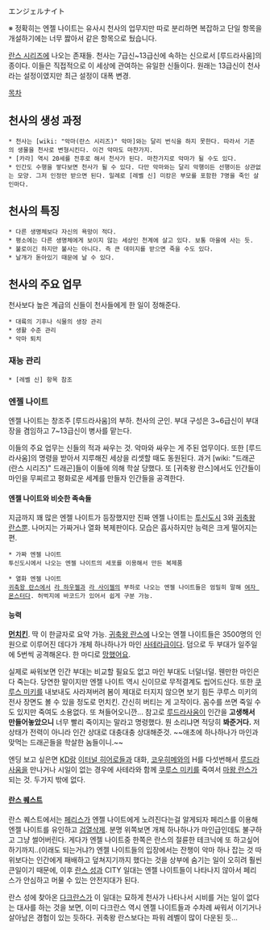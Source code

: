 エンジェルナイト

※ 정확히는 엔젤 나이트는 유사시 천사의 업무지만 따로 분리하면 복잡하고 단일 항목을 개설하기에는 너무 짫아서 같은 항목으로 뒀습니다. 

[[란스 시리즈]]에 나오는 존재들. 천사는 7급신~13급신에 속하는 신으로서 [루드라사움]의 종이다. 이들은 직접적으로 이 세상에 관여하는 유일한 신들이다. 원래는 13급신이 천사라는 설정이였지만 최근 설정이 대폭 변경. 

[[목차]]

== 천사의 생성 과정 ==
 * 천사는 [wiki: "악마(란스 시리즈)" 악마]와는 달리 번식을 하지 못한다. 따라서 기존의 생물을 천사로 변형시킨다. 이건 악마도 마찬가지.
 * [카라] 역시 20세를 전후로 해서 천사가 된다. 마찬가지로 악마가 될 수도 있다.
 * 인간도 수행을 쌓다보면 천사가 될 수 있다. 다만 악마와는 달리 악행이든 선행이든 상관없는 모양. 그저 인정만 받으면 된다. 일례로 [레벨 신] 미캉은 부모를 포함한 7명을 죽인 살인마다.

== 천사의 특징 ==
 * 다른 생명체보다 자신의 욕망이 적다.
 * 평소에는 다른 생명체에게 보이지 않는 세상인 천계에 살고 있다. 보통 마을에 사는 듯.
 * 불로이긴 하지만 불사는 아니다. 즉 큰 데미지를 받으면 죽을 수도 있다.
 * 날개가 돋아있기 때문에 날 수 있다.

== 천사의 주요 업무 ==
천사보다 높은 계급의 신들이 천사들에게 한 일이 정해준다. 
 * 대륙의 기후나 식물의 생장 관리
 * 생활 수준 관리
 * 악마 퇴치 
 
=== 재능 관리 ===
 * [레벨 신] 항목 참조

=== 엔젤 나이트 ===
엔젤 나이트는 창조주 [루드라사움]의 부하. 천사의 군인. 부대 구성은 3~6급신이 부대장을 겸임하고 7~13급신이 병사를 맡는다. 

이들의 주요 업무는 신들의 적과 싸우는 것. 악마와 싸우는 게 주된 업무이다. 또한 [루드라사움]의 명령을 받아서 지루해진 세상을 리셋할 때도 동원된다. 과거 [wiki: "드래곤(란스 시리즈)" 드래곤]들이 이들에 의해 학살 당했다. 또 [귀축왕 란스]에서도 인간들이 마인을 무찌르고 평화로운 세계를 만들자 인간들을 공격한다.

==== 엔젤 나이트와 비슷한 족속들 ====
지금까지 꽤 많은 엔젤 나이트가 등장했지만 진짜 엔젤 나이트는 [[투신도시]] 3와 [[귀축왕 란스]]뿐. 나머지는 가짜거나 열화 복제판이다. 모습은 흡사하지만 능력은 크게 떨어지는 편. 

 * 가짜 엔젤 나이트
 투신도시에서 나오는 엔젤 나이트의 세포를 이용해서 만든 복제품

 * 열화 엔젤 나이트
 [[귀축왕 란스]]에서 [[라 하우젤]]과 [[라 사이젤]]의 부하로 나오는 엔젤 나이트들은 엄밀히 말해 [[여자 몬스터]]다. 허벅지에 바코드가 있어서 쉽게 구분 가능.

==== 능력 ====
'''[[먼치킨]]'''. 딱 이 한글자로 요약 가능. [[귀축왕 란스]]에 나오는 엔젤 나이트들은 3500명의 인원으로 이루어진 데다가 개체 하나하나가 마인 [[사테라]]급이다. 덤으로 두 부대가 일주일에 5번씩 공격해온다. 한 마디로 [[망했어요]]. 

실제로 싸워보면 인간 부대는 비교할 필요도 없고 마인 부대도 너덜너덜. 웬만한 마인은 다 죽는다. 당연한 말이지만 엔젤 나이트 역시 신이므로 무적결계도 씹어드신다. 또한 [[쿠루스 미키]]를 내보내도 사라져버려 봄이 제대로 터지지 않으면 보기 힘든 쿠루스 미키의 전사 장면도 볼 수 있을 정도로 먼치킨. 간신히 버티는 게 고작이다. 꼼수를 쓰면 죽일 수도 있지만 죽여도 소용없다. 또 쳐들어오니깐... 참고로 [[루드라사움]]이 인간을 '''고생해서 만들어놓았으니''' 너무 빨리 죽이지는 말라고 명령했다. 뭔 소리냐면 적당히 '''봐준거다.''' 저 상태가 전력이 아니라 인간 상대로 대충대충 상대해준것. ~~애초에 하나하나가 마인과 맞먹는 드래곤들을 학살한 놈들이니.~~

엔딩 보고 싶은면 [[KD]]랑 [[이터널 히어로]]들과 대화, [[코우히메]]와의 H를 다섯번해서 [[루드라사움]]을 만나거나 시일이 없는 경우에 사테라와 함께 [[쿠루스 미키]]를 죽여서 [[마왕 란스]]가 되는 것. 두가지 밖에 없다.

==== [[란스 퀘스트]] ====
란스 퀘스트에서는 [[페리스]]가 엔젤 나이트에게 노려진다는걸 알게되자 페리스를 이용해 엔젤 나이트를 유인하고 [[검열삭제]]. 분명 위쪽보면 개체 하나하나가 마인급인데도 불구하고 그냥 썰어버린다. 게다가 엔젤 나이트중 한쪽은 란스의 절륜한 테크닉에 또 하고싶어하기까지..(이래도 되는거냐?) 엔젤 나이트들의 입장에서는 잔챙이 악마 하나 잡는 것 따위보다는 인간에게 패배하고 덮쳐지기까지 했다는 것을 상부에 숨기는 일이 오히려 훨씬 큰일이기 때문에, 이후 [[란스 성]]과 CITY 일대는 엔젤 나이트들이 나타나지 않아서 페리스가 안심하고 머물 수 있는 안전지대가 된다.

란스 성에 찾아온 [[다크란스]]가 이 일대는 묘하게 천사가 나타나서 시비를 거는 일이 없다는 대사를 하는 것을 보면, 이미 다크란스 역시 엔젤 나이트들과 수차례 싸워서 이기거나 살아남은 경험이 있는 듯하다. 귀축왕 란스보다는 파워 레벨이 많이 다운된 듯...


